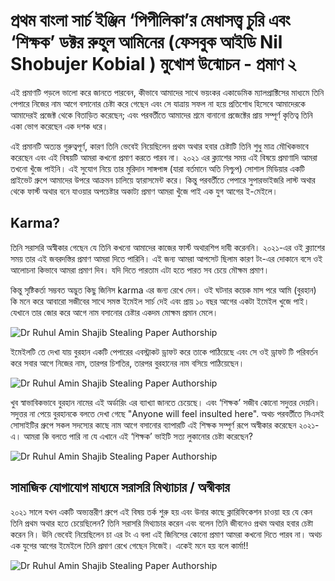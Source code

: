 # প্রথম বাংলা সার্চ ইঞ্জিন ‘পিপীলিকা’র মেধাসত্ত্ব চুরি এবং ‘শিক্ষক’ ডক্টর রুহুল আমিনের (ফেসবুক আইডি Nil Shobujer Kobial ) মুখোশ উন্মোচন - প্রমাণ ২

এই প্রমাণটি পড়লে ভালো করে জানতে পারবেন, কীভাবে আমাদের সাথে ভয়ংকর একাডেমিক ম্যালপ্রাক্টিসের মাধ্যমে তিনি পেপারে নিজের নাম আগে বসানোর চেষ্টা করে গেছেন এবং সে যাত্রায় সফল না হয়ে প্রতিশোধ হিসেবে আমাদেরকে আমাদেরই প্রজেক্ট থেকে বিতাড়িত করেছেন; এবং পরবর্তীতে আমাদের শ্রমে বানানো প্রজেক্টের প্রায় সম্পূর্ণ কৃতিত্ব তিনি একা ভোগ করেছেন এক দশক ধরে। 

এই প্রমানটি অত্যন্ত গুরুত্বপূর্ণ, কারণ তিনি ভেবেই নিয়েছিলেন প্রথম অথার হবার চেষ্টাটি তিনি শুধু মাত্র মৌখিকভাবে করেছেন এবং এই বিষয়টি আমরা কখনো প্রমাণ করতে পারব না। ২০২১ এর ক্ল্যাশের সময় এই বিষয়ে প্রমাণাদি আমরা তখনো খুঁজে পাইনি।
এই সুযোগ নিয়ে তার মুরিদান সাঙ্গপাঙ্গ (যারা বর্তমানে অতি নিশ্চুপ) সোশাল মিডিয়ার একটি প্রাইভেট গ্রুপে আমাদের উপরে আক্রমন চালিয়ে হ্যারাসমেন্ট করে। কিন্তু পরবর্তীতে পেপারে সুপারভাইজরি লাস্ট অথার থেকে  ফার্স্ট অথার বনে যাওয়ার অপচেষ্টার অকাট্য প্রমাণ আমরা খুঁজে পাই এক যুগ আগের ই-মেইলে। 

## Karma?
তিনি সরাসরি অস্বীকার গেছেন যে তিনি কখনো আমাদের কাজের ফার্স্ট অথারশিপ দাবী করেননি। ২০২১-এর ওই ক্ল্যাশের সময় তার এই জবরদস্তির প্রমাণ আমরা দিতে পারিনি। এই জন্য আমরা আপসেট ছিলাম কারণ টং-এর দোকানে বসে ওই আলোচনা কিভাবে আমরা প্রমাণ দিব। যদি দিতে পারতাম এটা হতে পারত সব চেয়ে মৌক্ষম প্রমাণ।

কিন্তু সৃষ্টিকর্তা সম্ভবত অদ্ভুত কিছু জিনিস karma এর জন্য রেখে দেন। ওই ঘটনার কয়েক মাস পরে আমি (বুরহান) কি মনে করে আবারো সজীবের সাথে সমস্ত ইমেইল সার্চ দেই এবং প্রায় ১০ বছর আগের একটা ইমেইল খুজে পাই। যেখানে তার জোর করে আগে নাম বসানোর চেষ্টার একদম মোক্ষম প্রমান মেলে।

![Dr Ruhul Amin Shajib Stealing Paper Authorship](/static/images/ev2.1.jpg)

ইমেইলটি তে দেখা যায় বুরহান একটি পেপারের এবস্ট্রাকট ড্রাফট করে তাকে পাঠিয়েছে এবং সে ওই ড্রাফট টি পরিবর্তন করে সবার আগে নিজের নাম, তারপর চিশতির, তারপর বুরহানের নাম বসিয়ে পাঠিয়েছেন।

![Dr Ruhul Amin Shajib Stealing Paper Authorship](/static/images/ev2.2.jpg)

খুব স্বাভাবিকভাবে বুরহান নামের এই অর্ডারিং এর ব্যাখ্যা জানতে চেয়েছে। এবং ‘শিক্ষক’ সজীব কোনো সদুত্তর দেয়নি। সদুত্তর না পেয়ে বুরহানকে বলতে দেখা গেছে "Anyone will feel insulted here". অথচ পরবর্তীতে সিএসই সোসাইটির গ্রুপে সকল সদস্যের কাছে নাম আগে বসানোর ব্যাপারটি এই শিক্ষক সম্পূর্ণ রূপে অস্বীকার করেছেন ২০২১-এ। আমরা কি বলতে পারি না যে এখানে এই ‘শিক্ষক’ ভাইটি সত্য লুকানোর চেষ্টা করেছেন?

![Dr Ruhul Amin Shajib Stealing Paper Authorship](/static/images/ev2.3.jpg)

## সামাজিক যোগাযোগ মাধ্যমে সরাসরি মিথ্যাচার / অস্বীকার 
২০২১ সালে যখন একটি অভ্যন্তরীণ গ্রুপে এই বিষয় তর্ক শুরু হয় এবং উনার কাছে ক্লারিফিকেশন চাওয়া হয় যে কেন তিনি প্রথম অথার হতে চেয়েছিলেন? তিনি সরাসরি মিথ্যাচার করেন এবং বলেন তিনি জীবনেও প্রথম অথার হবার চেষ্টা করেন নি। উনি ভেবেই নিয়েছিলেন চা এর টং এ বলা এই জিনিসের কোনো প্রমাণ আমরা কখনো দিতে পারব না। অথচ এক যুগের আগের ইমেইলে তিনি প্রমাণ রেখে গেছেন নিজেই। একেই মনে হয় বলে কার্মা!! 

![Dr Ruhul Amin Shajib Stealing Paper Authorship](/static/images/ev2.4.png)